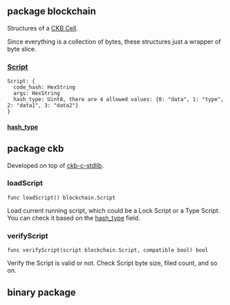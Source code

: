 ## package blockchain

Structures of a [CKB Cell](https://docs.nervos.org/docs/tech-explanation/cell).

Since everything is a collection of bytes, these structures just a wrapper of byte slice.

### [Script](https://docs.nervos.org/docs/tech-explanation/script)

```
Script: {
  code_hash: HexString
  args: HexString
  hash_type: Uint8, there are 4 allowed values: {0: "data", 1: "type", 2: "data1", 3: "data2"}
}
```

#### [hash_type](https://docs.nervos.org/docs/tech-explanation/hash-type)



## package ckb

Developed on top of [ckb-c-stdlib](https://github.com/nervosnetwork/ckb-c-stdlib).

### loadScript

```cellscript
func loadScript() blockchain.Script
```

Load current running script, which could be a Lock Script or a Type Script. You can check it based on the [hash_type](#hash_type) field.

### verifyScript

```cellscript
func verifyScript(script blockchain.Script, compatible bool) bool
```

Verify the Script is valid or not. Check Script byte size, filed count, and so on.

## binary package


